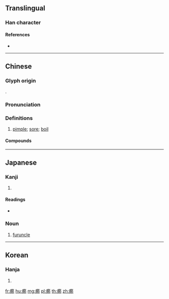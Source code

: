 {{character info/new}}
{{also|疖}}
==Translingual==

===Han character===
{{Han char|rn=104|rad=疒|as=15|sn=20|four=00127|canj=KHAL}}

====References====
* {{Han ref|kx=0782.210|dkj=22601|hdz=42699.190|uh=7664|ud=30308|bh=F04B|bd=61515}}

----

==Chinese==
{{zh-forms|s=疖}}

===Glyph origin===
{{Han etym}}
{{Han compound|疒|節|c1=s|c2=p|t1=disease|ls=psc}}.

===Pronunciation===
{{zh-pron
|m=jié,jiē
|c=zit3
|mc=y
|oc=y
|cat=n
}}

===Definitions===
{{zh-hanzi}}

# [[pimple]]; [[sore]]; [[boil]]

====Compounds====
{{zh-der|癤子}}

----

==Japanese==

===Kanji===
{{ja-kanji|grade=|rs=疒15}}

# {{defn|lang=ja|sort=疒15}}

====Readings====
* {{ja-readings|on=[[せつ]] (setsu), [[せち]] (sechi)|kun=[[かさ]] (kasa)|nanori=}}

===Noun===
{{ja-noun|せつ}}

# [[furuncle]]

----

==Korean==

===Hanja===
{{ko-hanja|hangeul=절|eumhun=|rv=jeol|mr=chŏl|y=cel}}

# {{defn|lang=ko|sort=疒15}}

[[fr:癤]]
[[hu:癤]]
[[mg:癤]]
[[pl:癤]]
[[th:癤]]
[[zh:癤]]